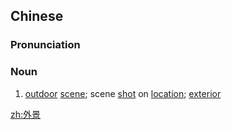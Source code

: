==Chinese==
{{zh-forms}}

===Pronunciation===
{{zh-pron
|m=wàijǐng
|c=ngoi6 ging2
|mn=gōa-kéng
|cat=n
}}

===Noun===
{{zh-noun}}

# [[outdoor]] [[scene]]; scene [[shot]] on [[location]]; [[exterior]]

[[zh:外景]]